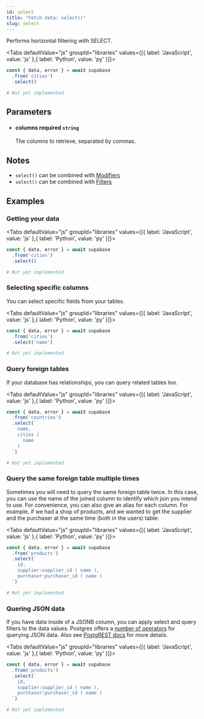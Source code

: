 ```yaml
---
id: select
title: "Fetch data: select()"
slug: select
---
```



Performs horizontal filtering with SELECT.

<Tabs
  defaultValue="js"
  groupId="libraries"
  values={[{ label: 'JavaScript', value: 'js' },{ label: 'Python', value: 'py' }]}>

<TabItem value="js">

```js
const { data, error } = await supabase
  .from('cities')
  .select()
```


</TabItem>
<TabItem value="py">

```py
# Not yet implemented
```


</TabItem>

</Tabs>

## Parameters


<ul className="method-list-group">
  
<li className="method-list-item">
  <h4 className="method-list-item-label">
    <span className="method-list-item-label-name">
      columns
    </span>
    <span className="method-list-item-label-badge required">
      required
    </span>
    <span className="method-list-item-validation">
      <code>string</code>
    </span>
  </h4>
  <div class="method-list-item-description">

The columns to retrieve, separated by commas.
  
  </div>
  
</li>

</ul>


## Notes

- `select()` can be combined with [Modifiers](/docs/client/using-modifiers)
- `select()` can be combined with [Filters](/docs/client/using-filters)










## Examples

### Getting your data



<Tabs
  defaultValue="js"
  groupId="libraries"
  values={[{ label: 'JavaScript', value: 'js' },{ label: 'Python', value: 'py' }]}>

<TabItem value="js">

```js
const { data, error } = await supabase
  .from('cities')
  .select()
```


</TabItem>
<TabItem value="py">

```py
# Not yet implemented
```


</TabItem>

</Tabs>

### Selecting specific columns

You can select specific fields from your tables.

<Tabs
  defaultValue="js"
  groupId="libraries"
  values={[{ label: 'JavaScript', value: 'js' },{ label: 'Python', value: 'py' }]}>

<TabItem value="js">

```js
const { data, error } = await supabase
  .from('cities')
  .select('name')
```


</TabItem>
<TabItem value="py">

```py
# Not yet implemented
```


</TabItem>

</Tabs>

### Query foreign tables

If your database has relationships, you can query related tables too.

<Tabs
  defaultValue="js"
  groupId="libraries"
  values={[{ label: 'JavaScript', value: 'js' },{ label: 'Python', value: 'py' }]}>

<TabItem value="js">

```js
const { data, error } = await supabase
  .from('countries')
  .select(`
    name,
    cities (
      name
    )
  `)
```


</TabItem>
<TabItem value="py">

```py
# Not yet implemented
```


</TabItem>

</Tabs>

### Query the same foreign table multiple times

Sometimes you will need to query the same foreign table twice. 
In this case, you can use the name of the joined column to identify 
which join you intend to use. For convenience, you can also give an 
alias for each column. For example, if we had a shop of products, 
and we wanted to get the supplier and the purchaser at the same time 
(both in the users) table:


<Tabs
  defaultValue="js"
  groupId="libraries"
  values={[{ label: 'JavaScript', value: 'js' },{ label: 'Python', value: 'py' }]}>

<TabItem value="js">

```js
const { data, error } = await supabase
  .from('products')
  .select(`
    id,
    supplier:supplier_id ( name ),
    purchaser:purchaser_id ( name )
  `)
```


</TabItem>
<TabItem value="py">

```py
# Not yet implemented
```


</TabItem>

</Tabs>

### Quering JSON data

If you have data inside of a JSONB column, you can apply select 
and query filters to the data values. Postgres offers a 
[number of operators](https://www.postgresql.org/docs/9.5/functions-json.html) 
for querying JSON data. Also see 
[PostgREST docs](http://postgrest.org/en/v7.0.0/api.html#json-columns) for more details.


<Tabs
  defaultValue="js"
  groupId="libraries"
  values={[{ label: 'JavaScript', value: 'js' },{ label: 'Python', value: 'py' }]}>

<TabItem value="js">

```js
const { data, error } = await supabase
  .from('products')
  .select(`
    id,
    supplier:supplier_id ( name ),
    purchaser:purchaser_id ( name )
  `)
```


</TabItem>
<TabItem value="py">

```py
# Not yet implemented
```


</TabItem>

</Tabs>